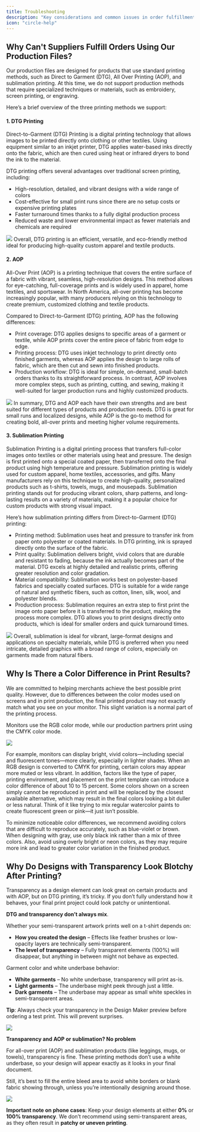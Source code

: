 ```yaml
---
title: Troubleshooting
description: "Key considerations and common issues in order fulfillment"
icon: "circle-help"
---
```


## Why Can't Suppliers Fulfill Orders Using Our Production Files?
Our production files are designed for products that use standard printing methods, such as Direct to Garment (DTG), All Over Printing (AOP), and sublimation printing. At this time, we do not support production methods that require specialized techniques or materials, such as embroidery, screen printing, or engraving.

Here’s a brief overview of the three printing methods we support:

#### 1. DTG Printing
Direct-to-Garment (DTG) Printing is a digital printing technology that allows images to be printed directly onto clothing or other textiles. Using equipment similar to an inkjet printer, DTG applies water-based inks directly onto the fabric, which are then cured using heat or infrared dryers to bond the ink to the material.

DTG printing offers several advantages over traditional screen printing, including:
* High-resolution, detailed, and vibrant designs with a wide range of colors
* Cost-effective for small print runs since there are no setup costs or expensive printing plates
* Faster turnaround times thanks to a fully digital production process
* Reduced waste and lower environmental impact as fewer materials and chemicals are required
<Frame caption="Direct-to-Garment Printing (DTG). Source: Printful">
  <img src="/images/order-items/troubleshooting/DTG.webp" />
</Frame>
Overall, DTG printing is an efficient, versatile, and eco-friendly method ideal for producing high-quality custom apparel and textile products.

#### 2. AOP
All-Over Print (AOP) is a printing technique that covers the entire surface of a fabric with vibrant, seamless, high-resolution designs. This method allows for eye-catching, full-coverage prints and is widely used in apparel, home textiles, and sportswear. In North America, all-over printing has become increasingly popular, with many producers relying on this technology to create premium, customized clothing and textile products.

Compared to Direct-to-Garment (DTG) printing, AOP has the following differences:
* Print coverage: DTG applies designs to specific areas of a garment or textile, while AOP prints cover the entire piece of fabric from edge to edge.
* Printing process: DTG uses inkjet technology to print directly onto finished garments, whereas AOP applies the design to large rolls of fabric, which are then cut and sewn into finished products.
* Production workflow: DTG is ideal for simple, on-demand, small-batch orders thanks to its straightforward process. In contrast, AOP involves more complex steps, such as printing, cutting, and sewing, making it well-suited for larger production runs and highly customized products.
<Frame caption="All-Over-Print (AOP). Source: Printify">
  <img src="/images/order-items/troubleshooting/AOP.jpg" />
</Frame>
In summary, DTG and AOP each have their own strengths and are best suited for different types of products and production needs. DTG is great for small runs and localized designs, while AOP is the go-to method for creating bold, all-over prints and meeting higher volume requirements.

#### 3. Sublimation Printing
Sublimation Printing is a digital printing process that transfers full-color images onto textiles or other materials using heat and pressure. The design is first printed onto a special coated paper, then transferred onto the final product using high temperature and pressure. Sublimation printing is widely used for custom apparel, home textiles, accessories, and gifts. Many manufacturers rely on this technique to create high-quality, personalized products such as t-shirts, towels, mugs, and mousepads. Sublimation printing stands out for producing vibrant colors, sharp patterns, and long-lasting results on a variety of materials, making it a popular choice for custom products with strong visual impact.

Here’s how sublimation printing differs from Direct-to-Garment (DTG) printing:
* Printing method: Sublimation uses heat and pressure to transfer ink from paper onto polyester or coated materials. In DTG printing, ink is sprayed directly onto the surface of the fabric.
* Print quality: Sublimation delivers bright, vivid colors that are durable and resistant to fading, because the ink actually becomes part of the material. DTG excels at highly detailed and realistic prints, offering greater resolution and color gradation.
* Material compatibility: Sublimation works best on polyester-based fabrics and specially coated surfaces. DTG is suitable for a wide range of natural and synthetic fibers, such as cotton, linen, silk, wool, and polyester blends.
* Production process: Sublimation requires an extra step to first print the image onto paper before it is transferred to the product, making the process more complex. DTG allows you to print designs directly onto products, which is ideal for smaller orders and quick turnaround times.
<Frame caption="Sublimation Printing. Source: Printify">
  <img src="/images/order-items/troubleshooting/Sublimation.jpg" />
</Frame>
Overall, sublimation is ideal for vibrant, large-format designs and applications on specialty materials, while DTG is preferred when you need intricate, detailed graphics with a broad range of colors, especially on garments made from natural fibers.

## Why Is There a Color Difference in Print Results?
We are committed to helping merchants achieve the best possible print quality. However, due to differences between the color modes used on screens and in print production, the final printed product may not exactly match what you see on your monitor. This slight variation is a normal part of the printing process.

Monitors use the RGB color mode, while our production partners print using the CMYK color mode.

<Frame>
  <img src="/images/order-items/troubleshooting/RGB&CMYK.webp" />
</Frame>

For example, monitors can display bright, vivid colors—including special and fluorescent tones—more clearly, especially in lighter shades. When an RGB design is converted to CMYK for printing, certain colors may appear more muted or less vibrant. In addition, factors like the type of paper, printing environment, and placement on the print template can introduce a color difference of about 10 to 15 percent. Some colors shown on a screen simply cannot be reproduced in print and will be replaced by the closest available alternative, which may result in the final colors looking a bit duller or less natural. Think of it like trying to mix regular watercolor paints to create fluorescent green or pink—it just isn’t possible.

To minimize noticeable color differences, we recommend avoiding colors that are difficult to reproduce accurately, such as blue-violet or brown. When designing with gray, use only black ink rather than a mix of three colors. Also, avoid using overly bright or neon colors, as they may require more ink and lead to greater color variation in the finished product.

## Why Do Designs with Transparency Look Blotchy After Printing?

Transparency as a design element can look great on certain products and with AOP, but on DTG printing, it’s tricky. If you don’t fully understand how it behaves, your final print project could look patchy or unintentional.

**DTG and transparency don’t always mix**.

Whether your semi-transparent artwork prints well on a t-shirt depends on:
* **How you created the design** – Effects like feather brushes or low-opacity layers are technically semi-transparent.
* **The level of transparency** – Fully transparent elements (100%) will disappear, but anything in between might not behave as expected.

Garment color and white underbase behavior:
* **White garments** – No white underbase, transparency will print as-is.
* **Light garments** – The underbase might peek through just a little.
* **Dark garments** – The underbase may appear as small white speckles in semi-transparent areas.

**Tip**: Always check your transparency in the Design Maker preview before ordering a test print. This will prevent surprises.

<Frame caption="Here, the white underbase peeking through is a design choice. Source: Printful">
  <img src="/images/order-items/troubleshooting/Transparency-DTG.webp" />
</Frame>

**Transparency and AOP or sublimation? No problem**

For all-over print (AOP) and sublimation products (like leggings, mugs, or towels), transparency is fine. These printing methods don’t use a white underbase, so your design will appear exactly as it looks in your final document.

Still, it’s best to fill the entire bleed area to avoid white borders or blank fabric showing through, unless you’re intentionally designing around those.

<Frame caption="AOP design example. Source: Printful">
  <img src="/images/order-items/troubleshooting/Transparency-AOP.webp" />
</Frame>

**Important note on phone cases**: Keep your design elements at either **0%** or **100% transparency**. We don’t recommend using semi-transparent areas, as they often result in **patchy or uneven printing**.
